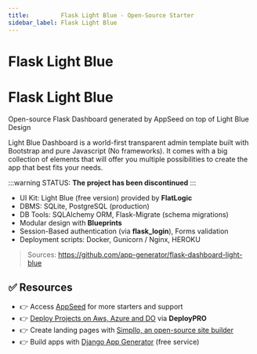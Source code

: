 ```yaml
---
title:         Flask Light Blue - Open-Source Starter
sidebar_label: Flask Light Blue
---
```


# Flask Light Blue

# Flask Light Blue

<SubHeading> Open-source Flask Dashboard generated by AppSeed on top of Light Blue Design</SubHeading>

Light Blue Dashboard is a world-first transparent admin template built with Bootstrap and pure Javascript (No frameworks). It comes with a big collection of elements that will offer you multiple possibilities to create the app that best fits your needs.

:::warning STATUS: **The project has been discontinued**
:::

- UI Kit: Light Blue (free version) provided by **FlatLogic**
- DBMS: SQLite, PostgreSQL (production)
- DB Tools: SQLAlchemy ORM, Flask-Migrate (schema migrations)
- Modular design with **Blueprints**
- Session-Based authentication (via **flask_login**), Forms validation
- Deployment scripts: Docker, Gunicorn / Nginx, HEROKU

> Sources: https://github.com/app-generator/flask-dashboard-light-blue

## ✅ Resources

- 👉 Access [AppSeed](https://appseed.us/) for more starters and support 
- 👉 [Deploy Projects on Aws, Azure and DO](https://www.docs.deploypro.dev/) via **DeployPRO**
- 👉 Create landing pages with [Simpllo, an open-source site builder](https://www.simpllo.com/)
- 👉 Build apps with [Django App Generator](https://app-generator.dev/django/) (free service)
